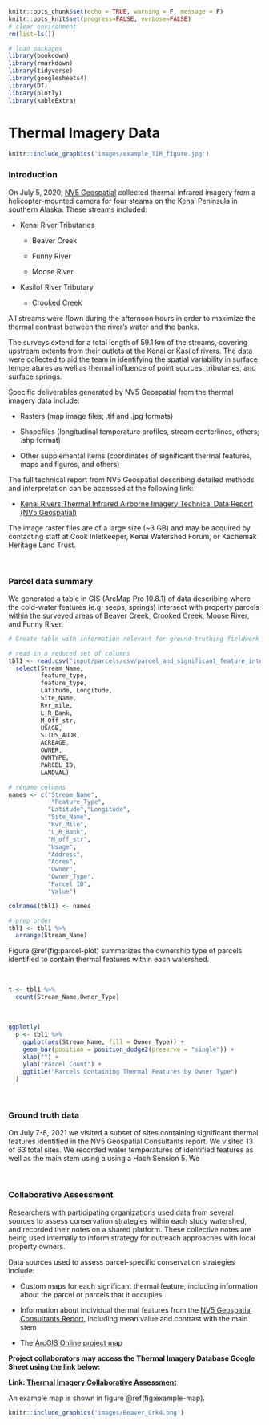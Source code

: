 ```r

knitr::opts_chunk$set(echo = TRUE, warning = F, message = F)
knitr::opts_knit$set(progress=FALSE, verbose=FALSE)
# clear environment
rm(list=ls())

# load packages
library(bookdown)
library(rmarkdown)
library(tidyverse)
library(googlesheets4)
library(DT)
library(plotly)
library(kableExtra)
```

# Thermal Imagery Data

```r

knitr::include_graphics('images/example_TIR_figure.jpg')

```

### Introduction

On July 5, 2020, [NV5 Geospatial](https://www.nv5.com/geospatial/) collected thermal infrared imagery from a helicopter-mounted camera for four steams on the Kenai Peninsula in southern Alaska. These streams included:

-   Kenai River Tributaries

    -   Beaver Creek

    -   Funny River

    -   Moose River

-   Kasilof River Tributary

    -   Crooked Creek

All streams were flown during the afternoon hours in order to maximize the thermal contrast between the river's water and the banks.

The surveys extend for a total length of 59.1 km of the streams, covering upstream extents from their outlets at the Kenai or Kasilof rivers. The data were collected to aid the team in identifying the spatial variability in surface temperatures as well as thermal influence of point sources, tributaries, and surface springs.

Specific deliverables generated by NV5 Geospatial from the thermal imagery data include:

-   Rasters (map image files; .tif and .jpg formats)

-   Shapefiles (longitudinal temperature profiles, stream centerlines, others; .shp format)

-   Other supplemental items (coordinates of significant thermal features, maps and figures, and others)

The full technical report from NV5 Geospatial describing detailed methods and interpretation can be accessed at the following link:

-   [Kenai Rivers Thermal Infrared Airborne Imagery Technical Data Report (NV5 Geospatial)](https://github.com/Kenai-Watershed-Forum/kenai_river_thermal_imagery/blob/master/documents/TIR_Technical_Data_Report_Kenai_Rivers_20210107.pdf "Link")

The image raster files are of a large size (\~3 GB) and may be acquired by contacting staff at Cook Inletkeeper, Kenai Watershed Forum, or Kachemak Heritage Land Trust.


<br>

### Parcel data summary

We generated a table in GIS (ArcMap Pro 10.8.1) of data describing where the cold-water features (e.g. seeps, springs) intersect with property parcels within the surveyed areas of Beaver Creek, Crooked Creek, Moose River, and Funny River.

```r

# Create table with information relevant for ground-truthing fieldwork

# read in a reduced set of columns
tbl1 <- read.csv("input/parcels/csv/parcel_and_significant_feature_intersect_1.csv") %>%
  select(Stream_Name,
         feature_type,
         feature_type,
         Latitude, Longitude,
         Site_Name,
         Rvr_mile,
         L_R_Bank,
         M_Off_str,   
         USAGE,
         SITUS_ADDR,
         ACREAGE,
         OWNER,
         OWNTYPE,
         PARCEL_ID,
         LANDVAL) 

# rename columns
names <- c("Stream_Name",
            "Feature_Type",
           "Latitude","Longitude",
           "Site_Name",
           "Rvr_Mile",
           "L_R_Bank",
           "M_off_str",
           "Usage",
           "Address",
           "Acres",
           "Owner",
           "Owner_Type",
           "Parcel ID",
           "Value")

colnames(tbl1) <- names

# prep order
tbl1 <- tbl1 %>%
  arrange(Stream_Name)


```

Figure \@ref(fig:parcel-plot) summarizes the ownership type of parcels identified to contain thermal features within each watershed.

<br>

```r
t <- tbl1 %>%
  count(Stream_Name,Owner_Type) 
```

<br>

```r

ggplotly(
  p <- tbl1 %>%
    ggplot(aes(Stream_Name, fill = Owner_Type)) +
    geom_bar(position = position_dodge2(preserve = "single")) +
    xlab("") +
    ylab("Parcel Count") +
    ggtitle("Parcels Containing Thermal Features by Owner Type")
  )
```

<br>

### Ground truth data

On July 7-8, 2021 we visited a subset of sites containing significant thermal features identified in the NV5 Geospatial Consultants report. We visited 13 of 63 total sites. We recorded water temperatures of identified features as well as the main stem using a using a Hach Sension 5. We 


<br>


### Collaborative Assessment

Researchers with participating organizations used data from several sources to assess conservation strategies within each study watershed, and recorded their notes on a shared platform. These collective notes are being used internally to inform strategy for outreach approaches with local property owners.

Data sources used to assess parcel-specific conservation strategies include:

-   Custom maps for each significant thermal feature, including information about the parcel or parcels that it occupies

-   Information about individual thermal features from the [NV5 Geospatial Consultants Report](https://github.com/Kenai-Watershed-Forum/kenai_river_thermal_imagery/blob/master/documents/TIR_Technical_Data_Report_Kenai_Rivers_20210107.pdf), including mean value and contrast with the main stem

-   The [ArcGIS Online project map](https://arcg.is/fzn14)

**Project collaborators may access the Thermal Imagery Database Google Sheet using the link below:**

**Link: [Thermal Imagery Collaborative Assessment](https://docs.google.com/document/d/1TZcTMBOL6WDCyvOODZlGeuCd-1sPWzYsurWtx7MJoUE/edit)**

An example map is shown in figure \@ref(fig:example-map).

```r

knitr::include_graphics('images/Beaver_Crk4.png')

```

